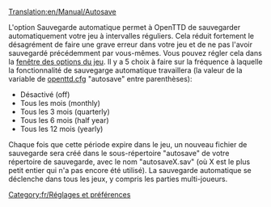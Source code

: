 [[Translation:en/Manual/Autosave]]


L'option Sauvegarde automatique permet à OpenTTD de sauvegarder automatiquement votre jeu à intervalles réguliers. Cela réduit fortement le désagrément de faire une grave erreur dans votre jeu et de ne pas l'avoir sauvegardé précédemment par vous-mêmes. Vous pouvez régler cela dans la [[fr/Manual/Fenêtre des options du jeu|fenêtre des options du jeu]]. Il y a 5 choix à faire sur la fréquence à laquelle la fonctionnalité de sauvegarge automatique travaillera (la valeur de la variable de [[fr/openttd.cfg|openttd.cfg]] "autosave" entre parenthèses):

* Désactivé (off)
* Tous les mois (monthly)
* Tous les 3 mois (quarterly)
* Tous les 6 mois (half year)
* Tous les 12 mois (yearly)

Chaque fois que cette période expire dans le jeu, un nouveau fichier de sauvegarde sera créé dans le sous-répertoire "autosave" de votre répertoire de sauvegarde, avec le nom "autosaveX.sav" (où X est le plus petit entier qui n'a pas encore été utilisé). La sauvegarde automatique se déclenche dans tous les jeux, y compris les parties multi-joueurs.

[[Category:fr/Réglages et préférences]]